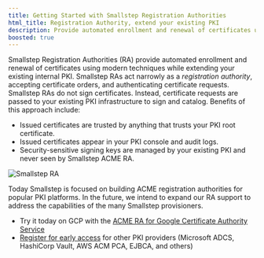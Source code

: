 ```yaml
---
title: Getting Started with Smallstep Registration Authorities
html_title: Registration Authority, extend your existing PKI
description: Provide automated enrollment and renewal of certificates using modern techniques while extending your existing internal PKI
boosted: true
---
```


Smallstep Registration Authorities (RA) provide automated enrollment and renewal of certificates using modern techniques while extending your existing internal PKI. Smallstep RAs act narrowly as a _registration authority_, accepting certificate orders, and authenticating certificate requests. Smallstep RAs do not sign certificates. Instead, certificate requests are passed to your existing PKI infrastructure to sign and catalog. Benefits of this approach include:

* Issued certificates are trusted by anything that trusts your PKI root certificate.
* Issued certificates appear in your PKI console and audit logs.
* Security-sensitive signing keys are managed by your existing PKI and never seen by Smallstep ACME RA.

![Smallstep RA](/graphics/docs-registration-authorities-logo.png "Smallstep RA")

Today Smallstep is focused on building ACME registration authorities for popular PKI platforms. In the future, we intend to expand our RA support to address the capabilities of the many Smallstep provisioners. 

* Try it today on GCP with the [ACME RA for Google Certificate Authority Service](/docs/registration-authorities/acme-for-cas)
* [Register for early access](https://info.smallstep.com/acme-protocol/) for other PKI providers (Microsoft ADCS, HashiCorp Vault, AWS ACM PCA, EJBCA, and others)
